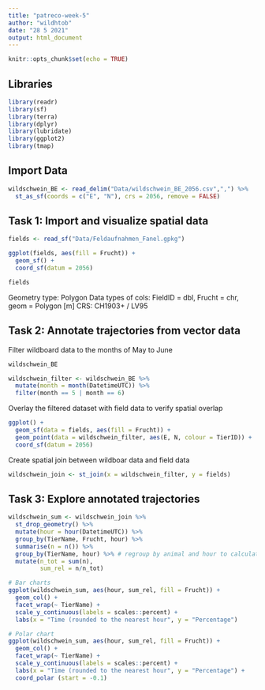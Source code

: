 ```yaml
---
title: "patreco-week-5"
author: "wildhtob"
date: "28 5 2021"
output: html_document
---
```


```r
knitr::opts_chunk$set(echo = TRUE)
```

## Libraries

```r

library(readr)
library(sf)
library(terra)
library(dplyr)
library(lubridate)
library(ggplot2)
library(tmap)

```

## Import Data

```r

wildschwein_BE <- read_delim("Data/wildschwein_BE_2056.csv",",") %>%
  st_as_sf(coords = c("E", "N"), crs = 2056, remove = FALSE)

```

## Task 1: Import and visualize spatial data

```r

fields <- read_sf("Data/Feldaufnahmen_Fanel.gpkg")

ggplot(fields, aes(fill = Frucht)) +
  geom_sf() +
  coord_sf(datum = 2056)

fields

```

Geometry type: Polygon
Data types of cols: FieldID = dbl, Frucht = chr, geom = Polygon [m]
CRS: CH1903+ / LV95


## Task 2: Annotate trajectories from vector data

Filter wildboard data to the months of May to June

```r

wildschwein_BE

wildschwein_filter <- wildschwein_BE %>% 
  mutate(month = month(DatetimeUTC)) %>% 
  filter(month == 5 | month == 6)

```

Overlay the filtered dataset with field data to verify spatial overlap

```r

ggplot() +
  geom_sf(data = fields, aes(fill = Frucht)) +
  geom_point(data = wildschwein_filter, aes(E, N, colour = TierID)) +
  coord_sf(datum = 2056)

```

Create spatial join between wildboar data and field data

```r

wildschwein_join <- st_join(x = wildschwein_filter, y = fields)

```

## Task 3: Explore annotated trajectories

```r

wildschwein_sum <- wildschwein_join %>% 
  st_drop_geometry() %>%
  mutate(hour = hour(DatetimeUTC)) %>% 
  group_by(TierName, Frucht, hour) %>% 
  summarise(n = n()) %>%
  group_by(TierName, hour) %>% # regroup by animal and hour to calculate relative sums 
  mutate(n_tot = sum(n),
         sum_rel = n/n_tot)

# Bar charts
ggplot(wildschwein_sum, aes(hour, sum_rel, fill = Frucht)) +
  geom_col() +
  facet_wrap(~ TierName) +
  scale_y_continuous(labels = scales::percent) +
  labs(x = "Time (rounded to the nearest hour", y = "Percentage")

# Polar chart
ggplot(wildschwein_sum, aes(hour, sum_rel, fill = Frucht)) +
  geom_col() +
  facet_wrap(~ TierName) +
  scale_y_continuous(labels = scales::percent) +
  labs(x = "Time (rounded to the nearest hour", y = "Percentage") +
  coord_polar (start = -0.1)


```

